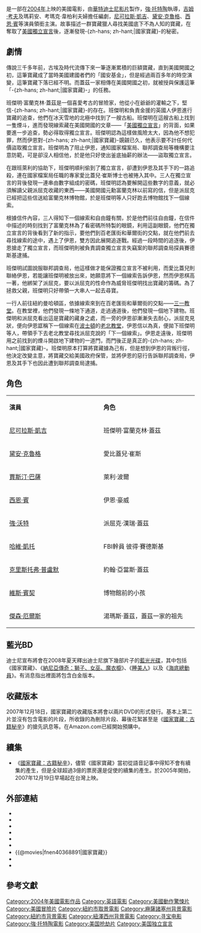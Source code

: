 {{noteTA
|T=zh-hans:国家宝藏;zh-hk:驚天奪寶;zh-tw:國家寶藏 (電影);
|G1=Show
|G2=Movie
}}
{{Infobox_Film
| name           = 國家寶藏
| original_name  = ''National Treasure''
| cn_name        = 国家宝藏
| hk_name        = 驚天奪寶
| tw_name        = 國家寶藏
| image          = National treasure.jpg
| imdb_id        = 0368891
| writer         = '''劇情'''：<br>[[吉姆·考夫|吉姆·考夫]]<br>韋柏利夫婦<br>'''劇本'''：<br>吉姆·考夫<br>歐倫·亞賓<br>[[查爾斯·席格斯|查爾斯·席格斯]]
| producer       = [[傑瑞·布洛克海默|傑瑞·布洛克海默]]<br>強·托特陶
| starring       = [[尼古拉斯·凱奇|尼古拉斯·凱奇]]<br>[[黛安·克魯格|黛安·克魯格]]<br>[[賈斯汀·巴薩|賈斯汀·巴薩]]<br>[[西恩·賓|西恩·賓]]<br>[[強·沃特|強·沃特]]<br>[[哈維·凱托|哈維·凱托]]<br>[[克里斯多福·普盧默|克里斯多福·普盧默]]<br>[[維斯·賓契|維斯·賓契]]<br>[[傑森·厄爾斯|傑森·厄爾斯]]<br>[[馬克·佩雷格里諾|馬克·佩雷格里諾]]<br>[[大衛·戴揚·費雪|大衛·戴揚·費雪]]<br>[[約書亞·比頓|約書亞·比頓]]<br>[[阿曼多·里斯科|阿曼多·里斯科]]<br>[[安東尼·阿爾達|安東尼·阿爾達]]<br>[[約翰·特拉維斯|約翰·特拉維斯]]
| director       = [[強·托特陶|強·托特陶]]
| music          = [[崔佛·雷賓|崔佛·雷賓]]
| distributor    = [[博偉|博偉電影]]
| editing        = [[威廉·高登堡|威廉·高登堡]]
| cinematography = [[凱雷·戴千諾|凱雷·戴千諾]]
| released       = {{flagicon|美国}}[[2004年11月|2004年11月19日]]<br />{{flagicon|台湾}}2004年12月17日<br />{{flagicon|香港}}2005年1月6日
| runtime        = 131 分鐘
| country        = {{USA}}
| language       = [[英語|英語]]
| budget         = 1億[[美元|美元]]<ref>[http://www.boxofficemojo.com/movies/?id=nationaltreasure.htm "Box office statistics for ''National Treasure'' (2004)"]. BoxOfficeMojo.com. Retrieved [[April_10|April 10]] 2007.</ref>
| followed_by    = 《[[國家寶藏：古籍秘辛|國家寶藏：古籍秘辛]]》（2007年）
| gross          = '''全球'''<br />347,451,894
}}

{{作品名稱|name=''National Treasure''|hk=驚天奪寶|tw=國家寶藏|equiv-cn=tw}}是一部在[[2004年電影|2004年]]上映的美國電影，由[[華特迪士尼影片|華特迪士尼影片]]製作，[[強·托特陶|強·托特陶]]執導，[[吉姆·考夫|吉姆·考夫]]及瑪莉安、考瑪克·韋柏利夫婦擔任編劇，[[尼可拉斯·凱吉|尼可拉斯·凱吉]]、[[黛安·克魯格|黛安·克魯格]]、[[西恩·賓|西恩·賓]]等演員領銜主演。故事描述一群寶藏獵人尋找美國底下不為人知的寶藏，在奪取了[[美國獨立宣言|美國獨立宣言]]後，逐漸發現-{zh-hans; zh-hant;|國家寶藏}-的秘密。

==劇情==
傳說三千多年前，古埃及時代流傳下來一筆逐漸累積的巨額寶藏，直到美國開國之初，這筆寶藏成了當時美國建國者們的「國安基金」，但是經過兩百多年的時空演變，這筆寶藏下落已經不明。而蓋茲一家相傳在美國開國之初，就被授與保護這筆「-{zh-hans; zh-hant;|國家寶藏}-」的任務。

班傑明·富蘭克林·蓋茲是一個喜愛考古的冒險家，他從小在爺爺的灌輸之下，堅信-{zh-hans; zh-hant;|國家寶藏}-的存在。班傑明和負責金援的英國人伊恩進行寶藏的追查，他們在冰天雪地的北極中找到了一艘古船。班傑明在這艘古船上找到一隻煙斗，進而發現線索藏在美國開國的文章——「[[美國獨立宣言|美國獨立宣言]]」的背面，如果要進一步追查，勢必得取得獨立宣言。班傑明認為這樣做風險太大，因為他不想犯罪，然而伊恩對-{zh-hans; zh-hant;|國家寶藏}-覬覦已久，他表示要不計任何代價盜取獨立宣言。班傑明為了阻止伊恩，通知國家檔案局、聯邦調查局等機構要注意防範，可是卻沒人相信他，於是他只好使出釜底抽薪的辦法——盜取獨立宣言。

在跟班萊利的協助下，班傑明順利偷到了獨立宣言，卻遭到伊恩及其手下的一路追殺，連在國家檔案局任職的專家愛比蓋兒·崔斯博士也被捲入其中。三人在獨立宣言的背後發現一連串由數字組成的密碼，班傑明認為要解開這些數字的意義，就必須解讀父親派屈克收藏的東西——美國開國元勳富蘭克林以前寫的信，但是派屈克已經把這些信送給富蘭克林博物館，於是班傑明等人只好跑去博物館找下一個線索。

根據信件內容，三人得知下一個線索和自由鐘有關，於是他們前往自由鐘，在信件中描述的時刻找到了富蘭克林為了看密碼所特製的眼鏡，利用這副眼鏡，他們在獨立宣言的背後看到了新的指示，要他們到百老匯街和華爾街的交點，就在他們前去尋找線索的途中，遇上了伊恩，雙方因此展開追逐戰。經過一段時間的追逐後，伊恩搶走了獨立宣言，而班傑明則被負責調查獨立宣言失竊案的聯邦調查局探員賽德斯基逮捕。

班傑明試圖說服聯邦調查局，他這樣做才能保證獨立宣言不被利用，而愛比蓋兒則聯絡伊恩，若能讓班傑明被放出來，她願意將下一個線索告訴伊恩，然而伊恩棋高一著，他綁架了派屈克，要以派屈克的性命作為威脅班傑明找出寶藏的籌碼。為了拯救父親，班傑明只好帶領一大串人一起去尋寶。

一行人前往紐約曼哈頓區，依據線索來到在百老匯街和華爾街的交點——[[纽约三一教堂|三一教堂]]。在教堂裡，他們發現一條地下通道，走過通道後，他們發現一個地下建物。班傑明和派屈克看出這是寶藏的藏身之處，而一旁的伊恩卻漸漸失去耐心，派屈克見狀，便向伊恩誆稱下一個線索在[[波士顿|波士頓]]的[[老北教堂|老北教堂]]，伊恩信以為真，便拋下班傑明等人，帶領手下去老北教堂尋找派屈克說的「下一個線索」。伊恩走遠後，班傑明用之前找到的煙斗開啟地下建物的一道門，而門後正是真正的-{zh-hans; zh-hant;|國家寶藏}-。班傑明原本打算將寶藏據為己有，但是想到伊恩的背叛行徑，他決定改變主意，將寶藏交給美國政府保管，並將伊恩的惡行告訴聯邦調查局，伊恩及其手下也因此遭到聯邦調查局逮捕。

==角色==
{|class="wikitable" style="width:60%"
|- align=center
|style="width:12%"|'''演員'''||style="width:12%"|'''角色'''
|- align=center
|[[尼可拉斯·凱吉|尼可拉斯·凱吉]] || 班傑明·富蘭克林·蓋茲
|- align=center
|[[黛安·克魯格|黛安·克魯格]] || 愛比蓋兒·崔斯
|- align=center
|[[賈斯汀·巴薩|賈斯汀·巴薩]] || 萊利·波爾
|- align=center
|[[西恩·賓|西恩·賓]] || 伊恩·豪威
|- align=center
|[[強·沃特|強·沃特]] || 派屈克·漢瑞·蓋茲
|- align=center
|[[哈維·凱托|哈維·凱托]] || FBI幹員 彼得·賽德斯基
|- align=center
|[[克里斯托弗·普盧默|克里斯托弗·普盧默]] || 約翰·亞當斯·蓋茲
|- align=center
|[[維斯·賓契|維斯·賓契]] || 博物館前的小孩
|- align=center
|[[傑森·厄爾斯|傑森·厄爾斯]] || 湯瑪斯·蓋茲，蓋茲一家的祖先
|}

==藍光BD==
迪士尼宣布將會在2008年夏天釋出迪士尼旗下幾部片子的[[藍光光碟|藍光光碟]]，其中包括《國家寶藏》、《[[納尼亞傳奇：獅子、女巫、魔衣櫥|納尼亞傳奇：獅子、女巫、魔衣櫥]]》、《[[睡美人_(電影)|睡美人]]》以及《[[海底總動員|海底總動員]]》。有消息指出裡面將包含白金版本。

==收藏版本==
2007年12月18日，國家寶藏的收藏版本將會以兩片DVD的形式發行。基本上第二片並沒有包含電影的片段，所收錄的為刪除片段、幕後花絮甚至是《[[國家寶藏：古籍秘辛|國家寶藏：古籍秘辛]]》的搶先訊息等。在Amazon.com已經開始預購中。

==續集==
*《[[國家寶藏：古籍秘辛|國家寶藏：古籍秘辛]]》，儘管《國家寶藏》當初從語音記事中得知不會有續集的產生，但是全球超過3億的票房還是促使的續集的產生。於2005年開拍，2007年12月19日早場起在台灣上映。

==外部連結==
*{{imdb title|id=0368891|title=National Treasure}}
*{{rotten-tomatoes|id=national_treasure|title=National Treasure}}
*{{mojo title|id=nationaltreasure|title=National Treasure}}
*{{Metacritic film|id=national-treasure|title=national treasure}}
*{{AllMovie title|289256|national treasure}}
*{{Yahoomovie id|967|國家寶藏}}
*{{@movies|fnen40368891|國家寶藏}}
*{{Mtime|17048|國家寶藏}}
*{{douban|title=國家寶藏}}

== 參考文獻 ==
{{reflist}}

{{start box}}
{{succession prize box | '''《[[超人特攻隊_(電影)|超人特攻隊]]》''' | '''《[[瞞天過海2：長驅直入|瞞天過海2：長驅直入]]》''' | {{flagicon|USA}}[[2004年全美週末票房冠軍|2004年全美週末票房冠軍]] | 11月21日－12月5日}}
{{end box}}
{{National Treasure}}
{{強·托特陶}}
{{DEFAULTSORT:National Treasure 1}}
[[Category:2004年美國電影作品|Category:2004年美國電影作品]]
[[Category:英語電影|Category:英語電影]]
[[Category:美國動作驚悚片|Category:美國動作驚悚片]]
[[Category:美國冒險片|Category:美國冒險片]]
[[Category:紐約市取景電影|Category:紐約市取景電影]]
[[Category:麻薩諸塞州背景電影|Category:麻薩諸塞州背景電影]]
[[Category:紐約市背景電影|Category:紐約市背景電影]]
[[Category:紐澤西州背景電影|Category:紐澤西州背景電影]]
[[Category:寻宝电影|Category:寻宝电影]]
[[Category:強·托特陶電影|Category:強·托特陶電影]]
[[Category:美国抢劫片|Category:美国抢劫片]]
[[Category:美国独立宣言|Category:美国独立宣言]]